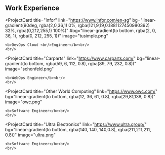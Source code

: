 ## Work Experience

<ProjectCard
  title="Infor"
  link="https://www.infor.com/en-sg"
  bg="linear-gradient(90deg, rgba(2,0,36,1) 0%, rgba(121,9,19,0.1881127450980392) 32%, rgba(0,212,255,1) 100%)"
  #bg="linear-gradient(to bottom, rgba(2, 0, 36, 1), rgba(0, 212, 255, 1))"
  image="tusimple.png"
>
    <b>DevOps Cloud <br/>Engineer</b><br/>
    <br/>
</ProjectCard>

<ProjectCard
  title="Carparts"
  link="https://www.carparts.com/"
  bg="linear-gradient(to bottom, rgba(59, 6, 112, 0.8), rgba(89, 79, 232, 0.8))"
  image="schonfeld.png"
>
    <b>WebOps Engineer</b><br/>
    <br/>
</ProjectCard>

<ProjectCard
  title="Other World Computing"
  link="https://www.owc.com/"
  bg="linear-gradient(to bottom, rgba(12, 36, 61, 0.8), rgba(29,81,138, 0.8))"
  image="owc.png"
>
    <b>Software Engineer</b><br/>
    <br/>
</ProjectCard>

<ProjectCard
  title="Ultra Electronics"
  link="https://www.ultra.group/"
  bg="linear-gradient(to bottom, rgba(140, 140, 140,0.8), rgba(211,211,211, 0.8))"
  image="ultra.png"
>
    <b>Software Engineer</b><br/>
    <br/>
</ProjectCard>
